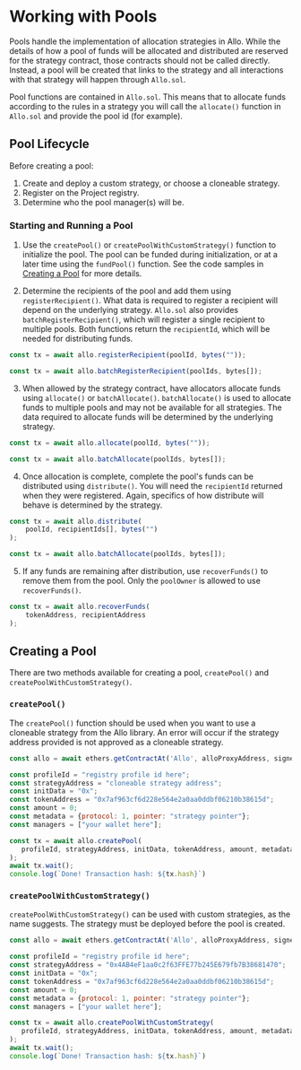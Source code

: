 # Working with Pools

Pools handle the implementation of allocation strategies in Allo. While the
details of how a pool of funds will be allocated and distributed are reserved
for the strategy contract, those contracts should not be called directly.
Instead, a pool will be created that links to the strategy and all interactions
with that strategy will happen through `Allo.sol`.

Pool functions are contained in `Allo.sol`. This means that to allocate funds
according to the rules in a strategy you will call the `allocate()` function in
`Allo.sol` and provide the pool id (for example).

## Pool Lifecycle

Before creating a pool:

1. Create and deploy a custom strategy, or choose a cloneable strategy.
2. Register on the Project registry.
3. Determine who the pool manager(s) will be.

### Starting and Running a Pool

1. Use the `createPool()` or `createPoolWithCustomStrategy()` function to
   initialize the pool. The pool can be funded during initialization, or at
   a later time using the `fundPool()` function. See the code samples in
   [Creating a Pool](#creating-a-pool) for more details.

2. Determine the recipients of the pool and add them using
   `registerRecipient()`. What data is required to register a recipient will
   depend on the underlying strategy. `Allo.sol` also provides
   `batchRegisterRecipient()`, which will register a single recipient to
   multiple pools. Both functions return the `recipientId`, which will be
   needed for distributing funds.

```javascript
const tx = await allo.registerRecipient(poolId, bytes(""));

const tx = await allo.batchRegisterRecipient(poolIds, bytes[]);
```

3. When allowed by the strategy contract, have allocators allocate funds using
   `allocate()` or `batchAllocate()`. `batchAllocate()` is used to allocate
   funds to multiple pools and may not be available for all strategies. The data
   required to allocate funds will be determined by the underlying strategy.

```javascript
const tx = await allo.allocate(poolId, bytes(""));

const tx = await allo.batchAllocate(poolIds, bytes[]);
```

4. Once allocation is complete, complete the pool's funds can be distributed
   using `distribute()`. You will need the `recipientId` returned when they were
   registered. Again, specifics of how distribute will behave is determined by
   the strategy.

```javascript
const tx = await allo.distribute(
    poolId, recipientIds[], bytes("")
);

const tx = await allo.batchAllocate(poolIds, bytes[]);
```

5. If any funds are remaining after distribution, use `recoverFunds()` to remove
   them from the pool. Only the `poolOwner` is allowed to use `recoverFunds()`.

```javascript
const tx = await allo.recoverFunds(
    tokenAddress, recipientAddress
);
```

## Creating a Pool

There are two methods available for creating a pool, `createPool()` and
`createPoolWithCustomStrategy()`.

### `createPool()`

The `createPool()` function should be used when you want to use a cloneable
strategy from the Allo library. An error will occur if the strategy address
provided is not approved as a cloneable strategy.

```javascript
const allo = await ethers.getContractAt('Allo', alloProxyAddress, signer);

const profileId = "registry profile id here";
const strategyAddress = "cloneable strategy address";
const initData = "0x";
const tokenAddress = "0x7af963cf6d228e564e2a0aa0ddbf06210b38615d";     //Goerli test token
const amount = 0;
const metadata = {protocol: 1, pointer: "strategy pointer"};
const managers = ["your wallet here"];

const tx = await allo.createPool(
   profileId, strategyAddress, initData, tokenAddress, amount, metadata, managers
);
await tx.wait();
console.log(`Done! Transaction hash: ${tx.hash}`)
```

### `createPoolWithCustomStrategy()`

`createPoolWithCustomStrategy()` can be used with custom strategies, as the name
suggests. The strategy must be deployed before the pool is created. 

```javascript
const allo = await ethers.getContractAt('Allo', alloProxyAddress, signer);

const profileId = "registry profile id here";
const strategyAddress = "0x4AB4eF1aa0c2f63FFE77b245E679fb7B38681470";  //Donation Voting address
const initData = "0x";
const tokenAddress = "0x7af963cf6d228e564e2a0aa0ddbf06210b38615d";     //Goerli test token
const amount = 0;
const metadata = {protocol: 1, pointer: "strategy pointer"};
const managers = ["your wallet here"];

const tx = await allo.createPoolWithCustomStrategy(
   profileId, strategyAddress, initData, tokenAddress, amount, metadata, managers
);
await tx.wait();
console.log(`Done! Transaction hash: ${tx.hash}`)
```
